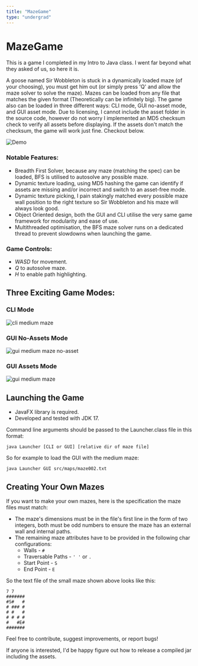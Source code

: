 ```yaml
---
title: "MazeGame"
type: "undergrad"
---
```


# MazeGame
This is a game I completed in my Intro to Java class. I went far beyond what they asked of us, so here it is.

A goose named Sir Wobbleton is stuck in a dynamically loaded maze (of your choosing), you must get him out (or simply press 'Q' and allow the maze solver to solve the maze). Mazes can be loaded from any file that matches the given format (Theoretically can be infinitely big). The game also can be loaded in three different ways: CLI mode, GUI no-asset mode, and GUI asset mode. Due to licensing, I cannot include the asset folder in the source code, however do not worry I implemented an MD5 checksum check to verify all assets before displaying. If the assets don't match the checksum, the game will work just fine. Checkout below.

![Demo](https://github.com/smp46/MazeGame/assets/27676057/dceeba19-7593-4905-91eb-74e6a583d862)


### Notable Features:
- Breadth First Solver, because any maze (matching the spec) can be loaded, BFS is utilised to autosolve any possible maze.
- Dynamic texture loading, using MD5 hashing the game can identify if assets are missing and/or incorrect and switch to an asset-free mode.
- Dynamic texture picking, I pain stakingly matched every possible maze wall position to the right texture so Sir Wobbleton and his maze will always look good.
- Object Oriented design, both the GUI and CLI utilise the very same game framework for modularity and ease of use.
- Multithreaded optimisation, the BFS maze solver runs on a dedicated thread to prevent slowdowns when launching the game.

### Game Controls:
- _WASD_ for movement.
- _Q_ to autosolve maze.
- _H_ to enable path highlighting.

## Three Exciting Game Modes:

### CLI Mode

![cli medium maze](https://github.com/smp46/MazeGame/assets/27676057/6e31c199-3cec-4fe3-b70a-fe20f878b584)

### GUI No-Assets Mode

![gui medium maze no-asset](https://github.com/smp46/MazeGame/assets/27676057/a5c518b3-bedf-4280-8d80-39b4e76bb672)

### GUI Assets Mode

![gui medium maze](https://github.com/smp46/MazeGame/assets/27676057/d72c932d-f3d8-46e7-b211-2a4b71875e0a)


## Launching the Game
- JavaFX library is required.
- Developed and tested with JDK 17.

Command line arguments should be passed to the Launcher.class file in this format:

```java Launcher [CLI or GUI] [relative dir of maze file]```

So for example to load the GUI with the medium maze:

```java Launcher GUI src/maps/maze002.txt```

## Creating Your Own Mazes

If you want to make your own mazes, here is the specification the maze files must match:

- The maze's dimensions must be in the file's first line in the form of two integers, both must be odd numbers to ensure the maze has an external wall and internal paths.
- The remaining maze attributes have to be provided in the following char configurations:
  - Walls - `#`
  - Traversable Paths - `' '` or `.`
  - Start Point - `S`
  - End Point - `E`

So the text file of the small maze shown above looks like this:
```
7 7
#######
#S#   #
# ### #
# #   #
# # # #
#   #E#
#######
```

Feel free to contribute, suggest improvements, or report bugs!

If anyone is interested, I'd be happy figure out how to release a compiled jar including the assets.

